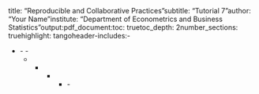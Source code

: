 title: "Reproducible and Collaborative Practices"subtitle: "Tutorial 7"author: "Your Name"institute: "Department of Econometrics and Business Statistics"output:pdf_document:toc: truetoc_depth: 2number_sections: truehighlight: tangoheader-includes:- \usepackage{titling}- \pretitle{\begin{center} \includegraphics[width=5in,height=13in]{figs/front.jpg}\LARGE\\}- \posttitle{\end{center}}- \usepackage{fontawesome}- \usepackage[most]{tcolorbox}- \usepackage{xcolor}- \usepackage{sectsty}- \sectionfont{\color{olive}}- \usepackage{verbatim}